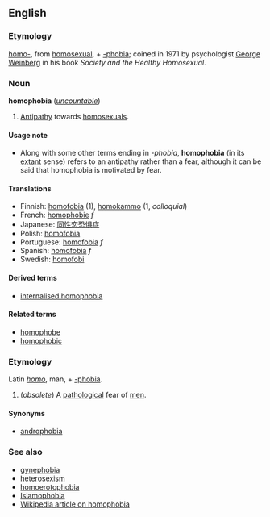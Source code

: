 ==English==
===Etymology===
[[homo-]], from [[homosexual]], + [[-phobia]]; coined in 1971 by psychologist [[w:George Weinberg|George Weinberg]] in his book ''Society and the Healthy Homosexual''.

===Noun===
'''homophobia''' (''[[uncountable]]'')

#[[Antipathy]] towards [[homosexual]]s.

====Usage note====
*Along with some other terms ending in ''-phobia'', '''homophobia''' (in its [[extant]] sense) refers to an antipathy rather than a fear, although it can be said that homophobia is motivated by fear.

====Translations====
*Finnish: [[homofobia]] (1), [[homokammo]] (1, ''colloquial'')
*French: [[homophobie]] ''f''
*Japanese: [[同性恋恐惧症]]
*Polish: [[homofobia#Polish|homofobia]]
*Portuguese: [[homofobia#Portuguese|homofobia]] ''f''
*Spanish: [[homofobia#Spanish|homofobia]] ''f''
*Swedish: [[homofobi]]

====Derived terms====
*[[internalised homophobia]]

====Related terms====
*[[homophobe]]
*[[homophobic]]

===Etymology===
Latin ''[[homo]]'', man, + [[-phobia]].

#(''obsolete'') A [[pathological]] fear of [[men]].

====Synonyms====
*[[androphobia]]

===See also===
*[[gynephobia]]
*[[heterosexism]]
*[[homoerotophobia]]
*[[Islamophobia]]
*[[w:homophobia|Wikipedia article on homophobia]]